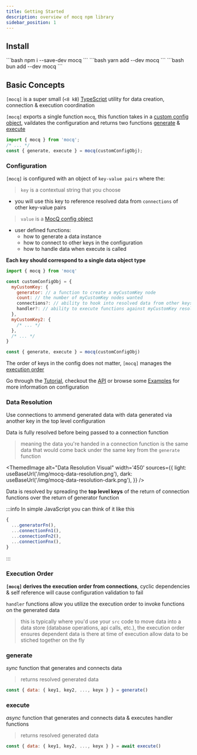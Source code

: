 ```yaml
---
title: Getting Started
description: overview of mocq npm library
sidebar_position: 1
---
```


## Install


<Tabs>
  <TabItem value="npm" label="npm" default>
    ```bash
    npm i --save-dev mocq
    ```
  </TabItem>
  <TabItem value="yarn" label="yarn">
    ```bash
    yarn add --dev mocq
    ```
  </TabItem>
  <TabItem value="bun" label="bun">
    ```bash
    bun add --dev mocq
    ```
  </TabItem>
</Tabs>

## Basic Concepts

`[mocq]` is a super small (`<8 kB`) [TypeScript](https://www.typescriptlang.org/) utility 
for data creation, connection & execution coordination

`[mocq]` exports a single function `mocq`, this function takes in a [custom config object](#configuration), vaildates the configuration and returns two functions [generate](#generate) & [execute](#execute)

```js
import { mocq } from 'mocq';
/* ... */
const { generate, execute } = mocq(customConfigObj);
```

### Configuration

`[mocq]` is configured with an object of `key-value pairs` where the:

> `key` is a contextual string that you choose
  - you will use this key to reference resolved data from `connections` of other key-value pairs
>
> `value` is a [MocQ config object](/docs/api)
  - user defined functions:
    - how to generate a data instance
    - how to connect to other keys in the configuration
    - how to handle data when execute is called

**Each key should correspond to a single data object type**

```js
import { mocq } from 'mocq'

const customConfigObj = {
  myCustomKey: {
    generator: // a function to create a myCustomKey node
    count: // the number of myCustomKey nodes wanted
    connections?: // ability to hook into resolved data from other keys in config & ammend myCustomKey data
    handler?: // ability to execute functions against myCustomKey resolved data
  },
  myCustomKey2: { 
    /* ... */
  },
  /* ... */
}

const { generate, execute } = mocq(customConfigObj)
```

The order of keys in the config does not matter, `[mocq]` manages the [execution order](#execution-order)

Go through the [Tutorial](/docs/tutorial), checkout the [API](/docs/api) or browse some [Examples](/docs/examples) for more information on configuration

### Data Resolution

Use connections to ammend generated data with data generated via another key in the top level configuration

Data is fully resolved before being passed to a connection function
> meaning the data you're handed in a connection function is the same data 
that would come back under the same key from the `generate` function


<ThemedImage
  alt="Data Resolution Visual"
  width='450'
  sources={{
    light: useBaseUrl('/img/mocq-data-resolution.png'),
    dark: useBaseUrl('/img/mocq-data-resolution-dark.png'),
  }}
/>

Data is resolved by spreading the **top level keys** of the return of connection functions over the return of generator function

:::info In simple JavaScript you can think of it like this

```js
{
  ...generatorFn(),
  ...connectionFn1(),
  ...connectionFn2(),
  ...connectionFnx(),
}
```

:::

### Execution Order

**`[mocq]` derives the execution order from connections**, cyclic dependencies & self reference will cause configuration validation to fail

`handler` functions allow you utilize the execution order to invoke functions on the generated data

> this is typically where you'd use your `src` code to  move data into a data store (database operations, api calls, etc.), the execution order 
ensures dependent data is there at time of execution allow data to be stiched together on the fly

### generate

_sync_ function that generates and connects data
> returns resolved generated data

```js
const { data: { key1, key2, ..., keyx } } = generate()
```

### execute

_async_ function that generates and connects data & executes handler functions 
> returns resolved generated data

```js
const { data: { key1, key2, ..., keyx } } = await execute()
```